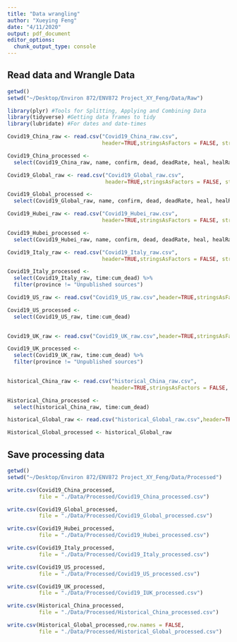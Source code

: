 ```yaml
---
title: "Data wrangling"
author: "Xueying Feng"
date: "4/11/2020"
output: pdf_document
editor_options: 
  chunk_output_type: console
---
```


## Read data and Wrangle Data

```r
getwd()
setwd("~/Desktop/Environ 872/ENV872 Project_XY_Feng/Data/Raw")

library(plyr) #Tools for Splitting, Applying and Combining Data
library(tidyverse) #Getting data frames to tidy
library(lubridate) #For dates and date-times

Covid19_China_raw <- read.csv("Covid19_China_raw.csv",
                              header=TRUE,stringsAsFactors = FALSE, strip.white = TRUE,sep = ',')

Covid19_China_processed <- 
  select(Covid19_China_raw, name, confirm, dead, deadRate, heal, healRate)

```

```r
Covid19_Global_raw <- read.csv("Covid19_Global_raw.csv",
                               header=TRUE,stringsAsFactors = FALSE, strip.white = TRUE,sep = ',')

Covid19_Global_processed <- 
  select(Covid19_Global_raw, name, confirm, dead, deadRate, heal, healRate)

```


```r
Covid19_Hubei_raw <- read.csv("Covid19_Hubei_raw.csv",
                              header=TRUE,stringsAsFactors = FALSE, strip.white = TRUE,sep = ',')

Covid19_Hubei_processed <- 
  select(Covid19_Hubei_raw, name, confirm, dead, deadRate, heal, healRate)

```

```r
Covid19_Italy_raw <- read.csv("Covid19_Italy_raw.csv",
                              header=TRUE,stringsAsFactors = FALSE, strip.white = TRUE,sep = ',')

Covid19_Italy_processed <- 
  select(Covid19_Italy_raw, time:cum_dead) %>%
  filter(province != "Unpublished sources")

```

```r
Covid19_US_raw <- read.csv("Covid19_US_raw.csv",header=TRUE,stringsAsFactors = FALSE, strip.white = TRUE,sep = ',')

Covid19_US_processed <- 
  select(Covid19_US_raw, time:cum_dead)
 
```

```r
Covid19_UK_raw <- read.csv("Covid19_UK_raw.csv",header=TRUE,stringsAsFactors = FALSE, strip.white = TRUE,sep = ',')

Covid19_UK_processed <- 
  select(Covid19_UK_raw, time:cum_dead) %>%
  filter(province != "Unpublished sources")
   
```

```r
historical_China_raw <- read.csv("historical_China_raw.csv",
                                 header=TRUE,stringsAsFactors = FALSE, strip.white = TRUE,sep = ',')

Historical_China_processed <- 
  select(historical_China_raw, time:cum_dead)
```

```r
historical_Global_raw <- read.csv("historical_Global_raw.csv",header=TRUE,stringsAsFactors = FALSE, strip.white = TRUE,sep = ',')

Historical_Global_processed <- historical_Global_raw
```

## Save processing data

```r
getwd()
setwd("~/Desktop/Environ 872/ENV872 Project_XY_Feng/Data/Processed")

write.csv(Covid19_China_processed,
          file = "./Data/Processed/Covid19_China_processed.csv")

write.csv(Covid19_Global_processed,
          file = "./Data/Processed/Covid19_Global_processed.csv")

write.csv(Covid19_Hubei_processed,
          file = "./Data/Processed/Covid19_Hubei_processed.csv")

write.csv(Covid19_Italy_processed,
          file = "./Data/Processed/Covid19_Italy_processed.csv")

write.csv(Covid19_US_processed,
          file = "./Data/Processed/Covid19_US_processed.csv")

write.csv(Covid19_UK_processed,
          file = "./Data/Processed/Covid19_IUK_processed.csv")

write.csv(Historical_China_processed,
          file = "./Data/Processed/Historical_China_processed.csv")

write.csv(Historical_Global_processed,row.names = FALSE,
          file = "./Data/Processed/Historical_Global_processed.csv")
```
